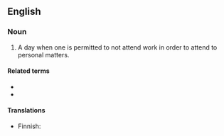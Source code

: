 ==English==

===Noun===
{{en-noun}}

# A day when one is permitted to not attend work in order to attend to personal matters.

====Related terms====
* {{l|en|sick day}}
* {{l|en|vacation day}}

====Translations====
{{trans-top|day off for attending to personal matters}}
* Finnish: {{t|fi|[[henkilökohtainen]] [[vapaapäivä]]}}
{{trans-mid}}
{{trans-bottom}}